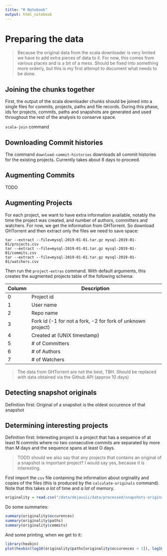 ```yaml
---
title: "R Notebook"
output: html_notebook
---
```


# Preparing the data

> Because the original data from the scala downloader is very limited we have to add extra pieces of data to it. For now, this comes from various places and is a bit of a mess. Should be fixed into something more orderly, but this is my first attempt to document what needs to be done. 

## Joining the chunks together

First, the output of the scala downloader chunks should be joined into a single files for commits, projects, paths and file records. During this phase, ids for projects, commits, paths and snapshots are generated and used throughout the rest of the analysis to conserve space. 

`scala-join` command

## Downloading Commit histories

The command `download-commit-histories` downloads all commit histories for the existing projects. Currently takes about 8 days to proceed. 

## Augmenting Commits 

TODO

## Augmenting Projects

For each project, we want to have extra information available, notably the time the project was created, and number of authors, committers and watchers. For now, we get the information from GHTorrent. So download GHTorrent and then extract only the files we need to save space:

    tar --extract --file=mysql-2019-01-01.tar.gz mysql-2019-01-01/projects.csv
    tar --extract --file=mysql-2019-01-01.tar.gz mysql-2019-01-01/commits.csv
    tar --extract --file=mysql-2019-01-01.tar.gz mysql-2019-01-01/watchers.csv

Then run the `project-extras` command. With default arguments, this creates the augmented projects table of the following schema:

| Column | Description |
| ------ | ----------- |
| 0      | Project id |
| 1      | User name |
| 2      | Repo name |
| 3      | Fork id (-1 for not a fork, -2 for fork of unknown project) |
| 4      | Created at (UNIX timestamp) |
| 5      | # of Committers |
| 6      | # of Authors |
| 7      | # of Watchers |

> The data from GHTorrent are not the best, TBH. Should be replaced with data obtained via the Github API (approx 10 days) 

## Detecting snapshot originals

Definition first: Original of a snapshot is the oldest occurence of that snapshot




## Determining interesting projects

Definition first: Interesting project is a project that has a sequence of at least N commits where no two consecutive commits are separated by more than M days and the sequence spans at least O days.

> TODO should we also say that any projects that contains an original of a snapshot is important project? I would say yes, because it is interesting. 












First import the `csv` file containing the information about orginality and copies of the files (this is produced by the `calculate-originals` command). Note that this takes *a lot* of time and *a lot* of memory. 

```r
originality = read.csv("/data/dejavuii/data/processed/snapshots-originality.csv", header = F, col.names = c("id", "occurences", "paths", "commits", "time"))
```

Do some summaries:

```r
summary(originality$occurences)
summary(originality$paths)
summary(originality$commits)
```

And some printing, when we get to it:

```r
library(hexbin)
plot(hexbin(log10(originality$paths[originality$occurences > 1]), log10(originality$occurences[originality$occurences > 1])), xlab = "paths", ylab = "occurences")
```
